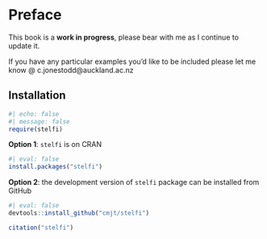 # Preface {.unnumbered}

::: {.callout-warning}

This book is a **work in progress**, please bear with me as I continue to update it.

If you have any particular examples you'd like to be included please let me know @ c.jonestodd@auckland.ac.nz

:::

## Installation {.unnumbered}

```r
#| echo: false
#| message: false
require(stelfi)
```


**Option 1**: `stelfi` is on CRAN

```r
#| eval: false
install.packages("stelfi")
```

**Option 2**: the development version of `stelfi` package can be installed from GitHub

```r
#| eval: false
devtools::install_github("cmjt/stelfi")
```



::: {.callout-note}

```r
citation("stelfi")
```
:::

